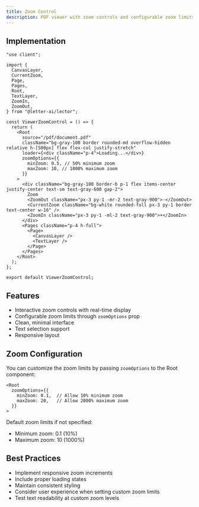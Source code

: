 ```yaml
---
title: Zoom Control
description: PDF viewer with zoom controls and configurable zoom limits
---
```



<ViewerZoomControl />

## Implementation

```tsx
"use client";

import {
  CanvasLayer,
  CurrentZoom,
  Page,
  Pages,
  Root,
  TextLayer,
  ZoomIn,
  ZoomOut,
} from "@letter-ai/lector";

const ViewerZoomControl = () => {
  return (
    <Root
      source="/pdf/document.pdf"
      className="bg-gray-100 border rounded-md overflow-hidden relative h-[500px] flex flex-col justify-stretch"
      loader={<div className="p-4">Loading...</div>}
      zoomOptions={{
        minZoom: 0.5, // 50% minimum zoom
        maxZoom: 10, // 1000% maximum zoom
      }}
    >
      <div className="bg-gray-100 border-b p-1 flex items-center justify-center text-sm text-gray-600 gap-2">
        Zoom
        <ZoomOut className="px-3 py-1 -mr-2 text-gray-900">-</ZoomOut>
        <CurrentZoom className="bg-white rounded-full px-3 py-1 border text-center w-16" />
        <ZoomIn className="px-3 py-1 -ml-2 text-gray-900">+</ZoomIn>
      </div>
      <Pages className="p-4 h-full">
        <Page>
          <CanvasLayer />
          <TextLayer />
        </Page>
      </Pages>
    </Root>
  );
};

export default ViewerZoomControl;
```

## Features

- Interactive zoom controls with real-time display
- Configurable zoom limits through `zoomOptions` prop
- Clean, minimal interface
- Text selection support
- Responsive layout

## Zoom Configuration

You can customize the zoom limits by passing `zoomOptions` to the Root component:

```tsx
<Root
  zoomOptions={{
    minZoom: 0.1,  // Allow 10% minimum zoom
    maxZoom: 20,   // Allow 2000% maximum zoom
  }}
>
```

Default zoom limits if not specified:

- Minimum zoom: 0.1 (10%)
- Maximum zoom: 10 (1000%)

## Best Practices

- Implement responsive zoom increments
- Include proper loading states
- Maintain consistent styling
- Consider user experience when setting custom zoom limits
- Test text readability at custom zoom levels
